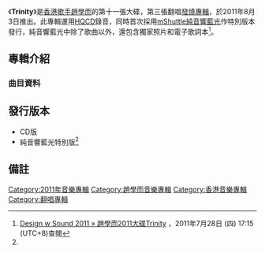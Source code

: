 {{Album infobox | <!-- See Wikipedia:WikiProject_Albums -->
|  Name        = Trinity
|  Type        = [[翻唱專輯|翻唱專輯]]
|  Artist      = [[趙學而|趙學而]]
|  Cover       = 趙學而 Trinity.jpg
|  Released    = 2011年8月3日（HQCD）<ref name="hmv">[http://www.hmv.com.hk/ch/product/canto.asp?sku=454451 趙學而 CHIU, BONDY / TRINITY (HQCD) - HMV Hong Kong]，2011年7月29日 (五) 18:05 (UTC+8)查閱{{zh-hant}}</ref><br>2011年9月16日（藍光光碟）
|  Recorded    = 2011年
|  Genre       = [[粵語流行音樂|粵語流行音樂]]
|  Length      = 54:50
|  Label       = [[Skinny_PorPor's_Jukebox_Ltd.|Skinny PorPor's Jukebox Ltd.]]
|  Number      = 
|  Producer    = [[趙學而|趙學而]]、[[何永堅|谷中仁]]
|  Last album  = [[聽聽|聽聽]] <br />（2009年）
|  This album  = '''Trinity'''<br />（2011年）
|  Next album  = [[學而。唱_chanteur|學而。唱 chanteur]]<br />（2012年）
}}

《'''Trinity'''》是[[香港|香港]][[歌手|歌手]][[趙學而|趙學而]]的第十一張大碟，第三張翻唱[[發燒專輯|發燒專輯]]，於2011年8月3日推出。此專輯運用[[HQCD|HQCD]]錄音，同時首次採用[[mShuttle|mShuttle]][[藍光光碟|純音響藍光]]作特別版本發行，純音響藍光中除了歌曲以外，還包含獨家照片和電子歌詞本<ref name="blu">[http://designwsound.com/dwsblog/2011/07/%E8%B6%99%E5%AD%B8%E8%80%8C2011%E5%A4%A7%E7%A2%9Ftrinity/ Design w Sound 2011 » 趙學而2011大碟Trinity] {{Wayback|url=http://designwsound.com/dwsblog/2011/07/%E8%B6%99%E5%AD%B8%E8%80%8C2011%E5%A4%A7%E7%A2%9Ftrinity/ |date=20111009215854 }}，2011年7月28日 (四) 17:15 (UTC+8)查閱{{zh-hant}}</ref>。

==專輯介紹==
===曲目資料===
{{Tracklist
| collapsed = 
| headline = 
| font_size = 
| total_length =

| all_writing = 
| all_music = 
| all_lyrics = 
| all_arranger = [[何永堅|谷中仁]]
| all_producer = 趙學而、谷中仁
| all_except =

| extra_column =

| title1 = 初戀
| note1 = 
| longnote1 = 原唱者為[[林志美|林志美]]<br>原曲為村下孝藏《{{link-ja|初恋 (村下孝蔵歌曲)|初恋 (村下孝蔵の曲)|初恋}}》
| music1 = [[村下孝藏|村下孝藏]]
| lyrics1 = [[鄭國江|鄭國江]]
| arranger1 = 
| producer1 = 
| extra1 = 
| length1 =

| title2 = 如果
| note2 = 
| longnote2 = 原唱者為[[陳美玲|陳美玲]]
| music2 = [[馮添枝|馮添枝]]
| lyrics2 = 鄭國江
| arranger2 = 
| producer2 = 
| extra2 = 
| length2 =

| title3 = 蛻變
| note3 = 
| longnote3 = 原唱者為[[李麗蕊|李麗蕊]]<br>原曲為[[中森明菜|中森明菜]]《{{link-ja|セカンド・ラブ|セカンド・ラブ}}》
| music3 = [[來生孝夫|來生孝夫]]
| lyrics3 = [[林振強|林振強]]
| arranger3 = 
| producer3 = 
| extra3 = 
| length3 =

| title4 = 我為你狂
| note4 = 
| longnote4 = 原唱者為[[蔣麗萍|蔣麗萍]]
| music4 = [[林敏怡|林敏怡]]
| lyrics4 = [[盧國沾|盧國沾]]
| arranger4 = 
| producer4 = 
| extra4 = 
| length4 =

| title5 = Oh No! Oh Yes!
| note5 = 
| longnote5 = 原唱者為[[梅艷芳|梅艷芳]]<br />原曲為中森明菜《Oh No,Oh Yes!》
| music5 = [[竹內瑪利亞|竹內瑪利亞]]
| lyrics5 = 林振強
| arranger5 = 
| producer5 = 
| extra5 = 
| length5 =

| title6 = 男人是否都一樣
| note6 = 
| longnote6 = 原唱者為[[葉玉卿|葉玉卿]]
| music6 = [[潘源良|潘源良]]
| lyrics6 = 潘源良
| arranger6 = 
| producer6 = 
| extra6 = 
| length6 =

| title7 = 最後一夜
| note7 = 
| longnote7 = 原唱者為[[劉美君|劉美君]]<br>原曲為{{link-en|Bad Boys Blue|Bad Boys Blue}}《You're A Woman》
| music7 = Tony Hendrik<br>Karin van Haaren<br>Mary Susan Applegate
| lyrics7 = 林振强
| arranger7 = 
| producer7 = 
| extra7 = 
| length7 =

| title8 = 聽不到的說話
| note8 = 
| longnote8 = 原唱者為[[吕方|吕方]]<br>原曲為[[中村雅俊|中村雅俊]]《君を胸に秘めて》
| music8 = [[杉真理|杉真理]]
| lyrics8 = [[向雪懷|向雪懷]]
| arranger8 = 
| producer8 = 
| extra8 = 
| length8 =

| title9 = 癡心的一句
| note9 = 
| longnote9 = 原唱者為鍾鎮濤
| music9 = [[鍾鎮濤|鍾鎮濤]]<br>[[楊雲驃|楊雲驃]]
| lyrics9 = [[盧永強|盧永強]]
| arranger9 = 
| producer9 = 
| extra9 = 
| length9 =

| title10 = 深愛著你
| note10 = 
| longnote10 = 原唱者為[[陳百強|陳百強]]<br>原曲為[[稻垣潤一|稻垣潤一]]《誰がために…》
| music10 = [[林哲司|林哲司]]
| lyrics10 = [[林敏驄|林敏驄]]
| arranger10 = 
| producer10 = 
| extra10 = 
| length10 =

| title11 = 最後一夜
| note11 = 
| longnote11 = 另一種編曲版本<br>隱藏曲目錄入Track 10音軌
| music11 = Tony Hendrik<br>Karin van Haaren<br>Mary Susan Applegate
| lyrics11 = 林振强
| arranger11 = 
| producer11 = 
| extra11 = 
| length11 = 
}}

==發行版本==
*CD版
*純音響藍光特別版<ref name="blu"/>

==備註==
<div class="references-small">
<references></references>
</div>

{{趙學而}}

[[Category:2011年音樂專輯|Category:2011年音樂專輯]]
[[Category:趙學而音樂專輯|Category:趙學而音樂專輯]]
[[Category:香港音樂專輯|Category:香港音樂專輯]]
[[Category:翻唱專輯|Category:翻唱專輯]]